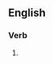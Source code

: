 {{also|drying-up}}

==English==

===Verb===
{{head|en|present participle}}

# {{present participle of|dry up|lang=en|nocat=1}}